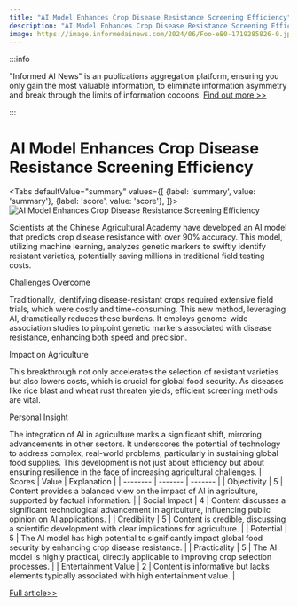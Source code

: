 ```yaml
---
title: "AI Model Enhances Crop Disease Resistance Screening Efficiency"
description: "AI Model Enhances Crop Disease Resistance Screening Efficiency"
image: https://image.informedainews.com/2024/06/Foo-eB0-1719285826-0.jpg
---
```



:::info

"Informed AI News" is an publications aggregation platform, ensuring you only gain the most valuable information, to eliminate information asymmetry and break through the limits of information cocoons.  [Find out more >>](/)

:::

# AI Model Enhances Crop Disease Resistance Screening Efficiency


<Tabs
	defaultValue="summary"
	values={[
	{label: 'summary', value: 'summary'},
	{label: 'score', value: 'score'},
]}>
<TabItem value="summary">
<img
  src="https://image.informedainews.com/2024/06/Foo-eB0-1719285826-0.jpg"
  alt="AI Model Enhances Crop Disease Resistance Screening Efficiency"
/>



Scientists at the Chinese Agricultural Academy have developed an AI model that predicts crop disease resistance with over 90% accuracy. This model, utilizing machine learning, analyzes genetic markers to swiftly identify resistant varieties, potentially saving millions in traditional field testing costs.

Challenges Overcome

Traditionally, identifying disease-resistant crops required extensive field trials, which were costly and time-consuming. This new method, leveraging AI, dramatically reduces these burdens. It employs genome-wide association studies to pinpoint genetic markers associated with disease resistance, enhancing both speed and precision.

Impact on Agriculture

This breakthrough not only accelerates the selection of resistant varieties but also lowers costs, which is crucial for global food security. As diseases like rice blast and wheat rust threaten yields, efficient screening methods are vital.

Personal Insight

The integration of AI in agriculture marks a significant shift, mirroring advancements in other sectors. It underscores the potential of technology to address complex, real-world problems, particularly in sustaining global food supplies. This development is not just about efficiency but about ensuring resilience in the face of increasing agricultural challenges.
</TabItem>
<TabItem value="score">
	| Scores     | Value   | Explanation |
	| -------- | ------- | ------- |
	| Objectivity  | 5    | Content provides a balanced view on the impact of AI in agriculture, supported by factual information.    |
	| Social Impact | 4     | Content discusses a significant technological advancement in agriculture, influencing public opinion on AI applications.    |
	| Credibility    | 5    | Content is credible, discussing a scientific development with clear implications for agriculture.    |
	| Potential    | 5    | The AI model has high potential to significantly impact global food security by enhancing crop disease resistance.    |
	| Practicality    | 5    | The AI model is highly practical, directly applicable to improving crop selection processes.    |
	| Entertainment Value    | 2    | Content is informative but lacks elements typically associated with high entertainment value.    |
</TabItem>
</Tabs>

[Full article>>](https://www.mittrchina.com/news/detail/13441)
